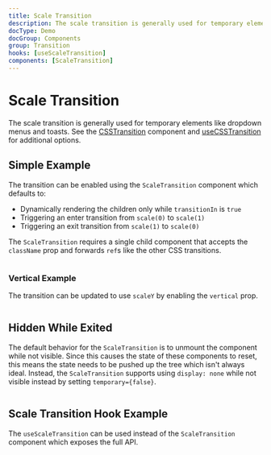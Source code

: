 ```yaml
---
title: Scale Transition
description: The scale transition is generally used for temporary elements like dropdown menus and toasts.
docType: Demo
docGroup: Components
group: Transition
hooks: [useScaleTransition]
components: [ScaleTransition]
---
```


# Scale Transition

The scale transition is generally used for temporary elements like dropdown
menus and toasts. See the [CSSTransition](./css-transition) component and
[useCSSTransition](/hooks/use-css-transition) for additional options.

## Simple Example

The transition can be enabled using the `ScaleTransition` component which
defaults to:

- Dynamically rendering the children only while `transitionIn` is `true`
- Triggering an enter transition from `scale(0)` to `scale(1)`
- Triggering an exit transition from `scale(1)` to `scale(0)`

The `ScaleTransition` requires a single child component that accepts the
`className` prop and forwards `ref`s like the other CSS transitions.

```demo source="./SimpleExample.tsx"

```

### Vertical Example

The transition can be updated to use `scaleY` by enabling the `vertical` prop.

```demo source="./VerticalExample.tsx"

```

## Hidden While Exited

The default behavior for the `ScaleTransition` is to unmount the component while
not visible. Since this causes the state of these components to reset, this
means the state needs to be pushed up the tree which isn't always ideal.
Instead, the `ScaleTransition` supports using `display: none` while not visible
instead by setting `temporary={false}`.

```demo source="./HiddenWhileExitedExample.tsx"

```

## Scale Transition Hook Example

The `useScaleTransition` can be used instead of the `ScaleTransition` component
which exposes the full API.

```demo source="./ScaleTransitionHookExample.tsx"

```
